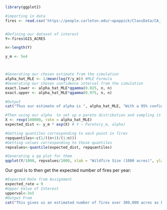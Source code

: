 
```r
library(ggplot2)

#importing in data
fires <- read.csv('https://people.carleton.edu/~apoppick/ClassData/CA_fires',header = TRUE)


#Defining our dataset of interest
Y<-fires$GIS_ACRES

n<-length(Y)

y_m <- 5e4



#Generating our chosen estimate from the simulation
alpha_hat_MLE <- 1/mean(log(Y/y_m)) #MLE Formula
#Generating our chosen confidence interval from the simulation
exact.lower <- alpha_hat_MLE*qgamma(0.025, n, n)
exact.upper <- alpha_hat_MLE*qgamma(0.975, n, n)

#Output
cat("Thus our estimate of alpha is ", alpha_hat_MLE, "With a 95% confidence interval (", exact.lower,"," ,exact.upper,")" )

#Then using our alpha  to set up a pareto distribution and sampling it a large number of times
X <- rexp(100000, rate = alpha_hat_MLE)
expected_dist <- y_m * exp(X) # Y ~ Pareto(y_m, alpha)

#Getting quantiles corresponding to each point in fires 
repquantiles<-c(1/((n+1)/(1:n)))
#Getting values corresponding to those quantiles
repvalues<-quantile(expected_dist, repquantiles)

#Generating a qq plot for them
qqplot(Y/1000, repvalues/1000, xlab = "Wildfire Size (1000 acres)", ylab = "Expected Value at Quantile (1000 Acres) ")

```

Our goal is to then get the expected number of fires per year:


```r
#Expected Rate from Assignment
expected_rate = 9
#Upper Value of Interest
upperval<-3e5
#Output From
cat("This gives us an estimated number of fires over 300,000 acres as between ", expected_rate*(y_m/upperval)**exact.upper, "and ", expected_rate*(y_m/upperval)**exact.lower, "fires per year")
```